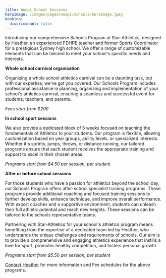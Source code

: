 ```yaml
---
title: Woopi School Sessions
heroImage: /images/pages/woopi/schools/heroImage.jpeg
booking:
  discriminant: false
---
```


Introducing our comprehensive Schools Program at Star-Athletics, designed by Heather, an experienced PDHPE teacher and former Sports Coordinator for a prestigious Sydney high school. We offer a range of customizable elements that can be tailored to meet your school's specific needs and interests.

**Whole school carnival organisation**

Organizing a whole school athletics carnival can be a daunting task, but with our expertise, we've got you covered. Our Schools Program includes professional assistance in planning, organizing and implementation of your school's athletics carnival, ensuring a seamless and successful event for students, teachers, and parents.

_Fees start from $200_

**In school sport sessions**

We also provide a dedicated block of 5 weeks focused on teaching the fundamentals of Athletics to your students. Our program is flexible, allowing customization based on year groups, ability levels, or specialized interests. Whether it's sprints, jumps, throws, or distance running, our tailored programs ensure that each student receives the appropriate training and support to excel in their chosen areas.

_Programs start from $4.50 per session, per student_

**After or before school sessions**

For those students who have a passion for athletics beyond the school day, our Schools Program offers after-school specialist training programs. These programs provide additional coaching and focused training sessions to further develop skills, enhance technique, and improve overall performance. With expert coaches and a supportive environment, students can unleash their full athletic potential and reach new heights. These sessions can be tailored to the schools representative teams.

Partnering with Star-Athletics for your school's athletics program means benefiting from the expertise of a dedicated team led by Heather, who understands the unique challenges and requirements of schools. Our aim is to provide a comprehensive and engaging athletics experience that instills a love for sport, promotes healthy competition, and fosters personal growth.

_Programs start from $5.50 per session, per student_

[Contact Heather](mailto:heather@star-athletics.com.au?subject=Woopi+Schools) for more information and Fee schedules for the above programs.
